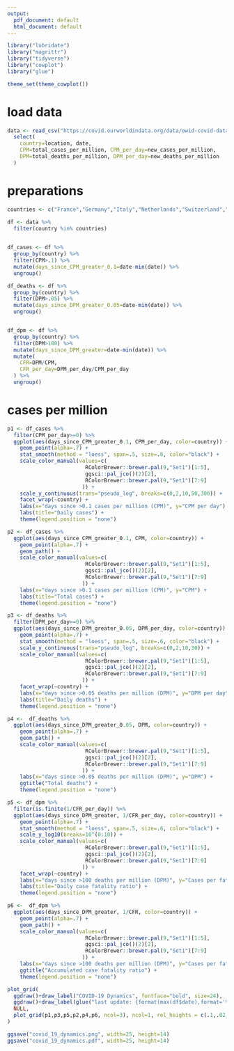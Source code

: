 ```yaml
---
output:
  pdf_document: default
  html_document: default
---
```

```r
library("lubridate")
library("magrittr")
library("tidyverse")
library("cowplot")
library("glue")

theme_set(theme_cowplot())
```

# load data
```r

data <- read_csv("https://covid.ourworldindata.org/data/owid-covid-data.csv") %>% 
  select(
    country=location, date, 
    CPM=total_cases_per_million, CPM_per_day=new_cases_per_million, 
    DPM=total_deaths_per_million, DPM_per_day=new_deaths_per_million
  )
```

# preparations
```r

countries <- c("France","Germany","Italy","Netherlands","Switzerland","Sweden","United States", "United Kingdom", "Brazil")

df <- data %>% 
  filter(country %in% countries)
  

df_cases <- df %>% 
  group_by(country) %>% 
  filter(CPM>.1) %>% 
  mutate(days_since_CPM_greater_0.1=date-min(date)) %>% 
  ungroup()

df_deaths <- df %>% 
  group_by(country) %>% 
  filter(DPM>.05) %>% 
  mutate(days_since_DPM_greater_0.05=date-min(date)) %>% 
  ungroup()


df_dpm <- df %>% 
  group_by(country) %>% 
  filter(DPM>100) %>% 
  mutate(days_since_DPM_greater=date-min(date)) %>% 
  mutate(
    CFR=DPM/CPM,
    CFR_per_day=DPM_per_day/CPM_per_day
  ) %>% 
  ungroup()
```

# cases per million
```r

p1 <- df_cases %>%   
  filter(CPM_per_day>=0) %>% 
  ggplot(aes(days_since_CPM_greater_0.1, CPM_per_day, color=country)) +
    geom_point(alpha=.7) +
    stat_smooth(method = "loess", span=.5, size=.6, color="black") +
    scale_color_manual(values=c(
                         RColorBrewer::brewer.pal(9,"Set1")[1:5],
                         ggsci::pal_jco()(2)[2],
                         RColorBrewer::brewer.pal(9,"Set1")[7:9]
                        )) +
    scale_y_continuous(trans="pseudo_log", breaks=c(0,2,10,50,300)) +
    facet_wrap(~country) +
    labs(x="days since >0.1 cases per million (CPM)", y="CPM per day") +
    labs(title="Daily cases") +
    theme(legend.position = "none")

p2 <- df_cases %>%   
  ggplot(aes(days_since_CPM_greater_0.1, CPM, color=country)) +
    geom_point(alpha=.7) +
    geom_path() +
    scale_color_manual(values=c(
                         RColorBrewer::brewer.pal(9,"Set1")[1:5],
                         ggsci::pal_jco()(2)[2],
                         RColorBrewer::brewer.pal(9,"Set1")[7:9]
                        )) +
    labs(x="days since >0.1 cases per million (CPM)", y="CPM") +
    labs(title="Total cases") +
    theme(legend.position = "none")

p3 <- df_deaths %>%   
  filter(DPM_per_day>=0) %>% 
  ggplot(aes(days_since_DPM_greater_0.05, DPM_per_day, color=country)) +
    geom_point(alpha=.7) +
    stat_smooth(method = "loess", span=.5, size=.6, color="black") +
    scale_y_continuous(trans="pseudo_log", breaks=c(0,2,10,30)) +
    scale_color_manual(values=c(
                         RColorBrewer::brewer.pal(9,"Set1")[1:5],
                         ggsci::pal_jco()(2)[2],
                         RColorBrewer::brewer.pal(9,"Set1")[7:9]
                        )) +
    facet_wrap(~country) +
    labs(x="days since >0.05 deaths per million (DPM)", y="DPM per day") +
    labs(title="Daily deaths") +
    theme(legend.position = "none")

p4 <-  df_deaths %>%   
  ggplot(aes(days_since_DPM_greater_0.05, DPM, color=country)) +
    geom_point(alpha=.7) +
    geom_path() +
    scale_color_manual(values=c(
                         RColorBrewer::brewer.pal(9,"Set1")[1:5],
                         ggsci::pal_jco()(2)[2],
                         RColorBrewer::brewer.pal(9,"Set1")[7:9]
                        )) +
    labs(x="days since >0.05 deaths per million (DPM)", y="DPM") +
    ggtitle("Total deaths") +
    theme(legend.position = "none")

p5 <- df_dpm %>%   
  filter(is.finite(1/CFR_per_day)) %>% 
  ggplot(aes(days_since_DPM_greater, 1/CFR_per_day, color=country)) +
    geom_point(alpha=.7) +
    stat_smooth(method = "loess", span=.5, size=.6, color="black") +
    scale_y_log10(breaks=10^(0:10)) +
    scale_color_manual(values=c(
                         RColorBrewer::brewer.pal(9,"Set1")[1:5],
                         ggsci::pal_jco()(2)[2],
                         RColorBrewer::brewer.pal(9,"Set1")[7:9]
                        )) +
    facet_wrap(~country) +
    labs(x="days since >100 deaths per million (DPM)", y="Cases per fatality (1/CFR)") +
    labs(title="Daily case fatality ratio") +
    theme(legend.position = "none")

p6 <-  df_dpm %>%   
  ggplot(aes(days_since_DPM_greater, 1/CFR, color=country)) +
    geom_point(alpha=.7) +
    geom_path() +
    scale_color_manual(values=c(
                         RColorBrewer::brewer.pal(9,"Set1")[1:5],
                         ggsci::pal_jco()(2)[2],
                         RColorBrewer::brewer.pal(9,"Set1")[7:9]
                        )) +
    labs(x="days since >100 deaths per million (DPM)", y="Cases per fatality (1/CFR)") +
    ggtitle("Accumulated case fatality ratio") +
    theme(legend.position = "none")

plot_grid(
  ggdraw()+draw_label("COVID-19 Dynamics", fontface="bold", size=24),
  ggdraw()+draw_label(glue("last update: {format(max(df$date),format='%d.%m.%Y')}")),
  NULL,
  plot_grid(p1,p3,p5,p2,p4,p6, ncol=3), ncol=1, rel_heights = c(.1,.02,.1,2)
)

ggsave("covid_19_dynamics.png", width=25, height=14)
ggsave("covid_19_dynamics.pdf", width=25, height=14)
```